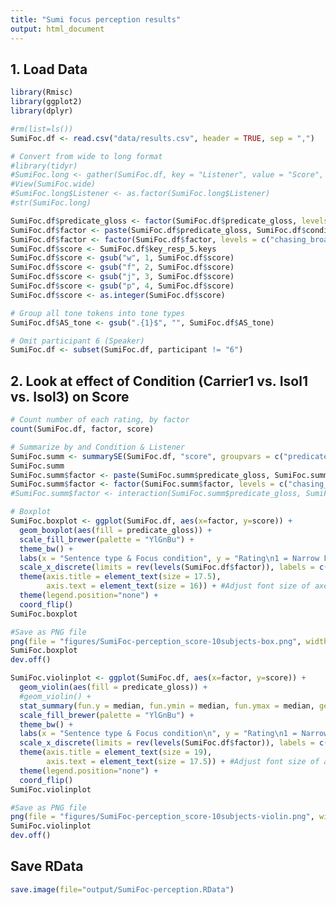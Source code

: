 ```yaml
---
title: "Sumi focus perception results"
output: html_document
---
```


## 1. Load Data
```r
library(Rmisc)
library(ggplot2)
library(dplyr)

#rm(list=ls())
SumiFoc.df <- read.csv("data/results.csv", header = TRUE, sep = ",")

# Convert from wide to long format
#library(tidyr)
#SumiFoc.long <- gather(SumiFoc.df, key = "Listener", value = "Score", L01:L12)
#View(SumiFoc.wide)
#SumiFoc.long$Listener <- as.factor(SumiFoc.long$Listener)
#str(SumiFoc.long)

SumiFoc.df$predicate_gloss <- factor(SumiFoc.df$predicate_gloss, levels = c("chasing", "sleeping", "bigger"))
SumiFoc.df$factor <- paste(SumiFoc.df$predicate_gloss, SumiFoc.df$condition, sep = "_")
SumiFoc.df$factor <- factor(SumiFoc.df$factor, levels = c("chasing_broad","sleeping_broad","chasing_narrow","sleeping_narrow","bigger_narrow"))
SumiFoc.df$score <- SumiFoc.df$key_resp_5.keys
SumiFoc.df$score <- gsub("w", 1, SumiFoc.df$score)
SumiFoc.df$score <- gsub("f", 2, SumiFoc.df$score)
SumiFoc.df$score <- gsub("j", 3, SumiFoc.df$score)
SumiFoc.df$score <- gsub("p", 4, SumiFoc.df$score)
SumiFoc.df$score <- as.integer(SumiFoc.df$score)

# Group all tone tokens into tone types
SumiFoc.df$AS_tone <- gsub(".{1}$", "", SumiFoc.df$AS_tone)

# Omit participant 6 (Speaker)
SumiFoc.df <- subset(SumiFoc.df, participant != "6")
```


## 2. Look at effect of Condition (Carrier1 vs. Isol1 vs. Isol3) on Score
```r
# Count number of each rating, by factor
count(SumiFoc.df, factor, score)

# Summarize by and Condition & Listener
SumiFoc.summ <- summarySE(SumiFoc.df, "score", groupvars = c("predicate_gloss", "condition"), na.rm = TRUE)
SumiFoc.summ
SumiFoc.summ$factor <- paste(SumiFoc.summ$predicate_gloss, SumiFoc.summ$condition, sep = "_")
SumiFoc.summ$factor <- factor(SumiFoc.summ$factor, levels = c("chasing_broad","sleeping_broad","chasing_narrow","sleeping_narrow","bigger_narrow"))
#SumiFoc.summ$factor <- interaction(SumiFoc.summ$predicate_gloss, SumiFoc.summ$condition)

# Boxplot
SumiFoc.boxplot <- ggplot(SumiFoc.df, aes(x=factor, y=score)) + 
  geom_boxplot(aes(fill = predicate_gloss)) +
  scale_fill_brewer(palette = "YlGnBu") +
  theme_bw() +
  labs(x = "Sentence type & Focus condition", y = "Rating\n1 = Narrow Focus, 4 = Broad Focus") +
  scale_x_discrete(limits = rev(levels(SumiFoc.df$factor)), labels = c("verbless\nnarrow","intransitive\nnarrow","transitive\nnarrow","intransitive\nbroad","transitive\nbroad")) +
  theme(axis.title = element_text(size = 17.5),
        axis.text = element_text(size = 16)) + #Adjust font size of axes
  theme(legend.position="none") +
  coord_flip()
SumiFoc.boxplot

#Save as PNG file
png(file = "figures/SumiFoc-perception_score-10subjects-box.png", width = 500, height = 450, res = 72)
SumiFoc.boxplot
dev.off()

SumiFoc.violinplot <- ggplot(SumiFoc.df, aes(x=factor, y=score)) + 
  geom_violin(aes(fill = predicate_gloss)) +
  #geom_violin() +
  stat_summary(fun.y = median, fun.ymin = median, fun.ymax = median, geom = "crossbar", width =  0.5) +
  scale_fill_brewer(palette = "YlGnBu") +
  theme_bw() +
  labs(x = "Sentence type & Focus condition\n", y = "Rating\n1 = Narrow Focus, 4 = Broad Focus") +
  scale_x_discrete(limits = rev(levels(SumiFoc.df$factor)), labels = c("verbless\nnarrow","intransitive\nnarrow","transitive\nnarrow","intransitive\nbroad","transitive\nbroad")) +
  theme(axis.title = element_text(size = 19),
        axis.text = element_text(size = 17.5)) + #Adjust font size of axes
  theme(legend.position="none") +
  coord_flip()
SumiFoc.violinplot

#Save as PNG file
png(file = "figures/SumiFoc-perception_score-10subjects-violin.png", width = 715, height = 645, res = 72)
SumiFoc.violinplot
dev.off()
```

## Save RData
```r
save.image(file="output/SumiFoc-perception.RData")
```